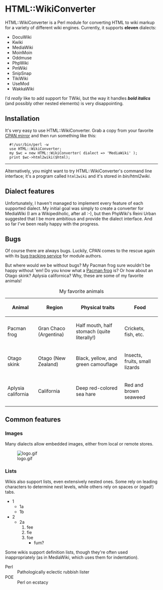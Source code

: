 = HTML::WikiConverter =

HTML::WikiConverter is a Perl module for converting HTML to wiki markup for a variety of different wiki engines. Currently, it supports '''eleven''' dialects:

* DocuWiki 
* Kwiki 
* MediaWiki 
* MoinMoin 
* Oddmuse 
* PhpWiki 
* PmWiki 
* SnipSnap 
* TikiWiki 
* UseMod 
* WakkaWiki 

I'd ''really'' like to add support for TWiki, but the way it handles '''''bold italics''''' (and possibly other nested elements) is very disappointing.

== Installation ==

It's very easy to use HTML::WikiConverter. Grab a copy from your favorite [http://www.cpan.org CPAN mirror] and then run something like this:

   #!/usr/bin/perl -w
   use HTML::WikiConverter;
   my $wc = new HTML::WikiConverter( dialect =&gt; 'MediaWiki' );
   print $wc-&gt;html2wiki($html);

----

Alternatively, you might want to try HTML::WikiConverter's command line interface; it's a program called <code>html2wiki</code> and it's stored in ''bin/html2wiki''.

== Dialect features ==

Unfortunately, I haven't managed to implement every feature of each supported dialect. My initial goal was simply to create a converter for MediaWiki (I am a Wikipediholic, after all :-), but then PhpWiki's Reini Urban suggested that I be more ambitious and provide the dialect interface. And so far I've been really happy with the progress.

== Bugs ==

Of course there are always bugs. Luckily, CPAN comes to the rescue again with its [http://rt.cpan.org bug tracking service] for module authors.

But where would we be without bugs? My Pacman frog sure wouldn't be happy without 'em! Do you know what a [http://en.wikipedia.org/wiki/Pacman_frog Pacman frog] is? Or how about an Otago skink? Aplysia californica? Why, these are some of my favorite animals!

{|
|+ My favorite animals
|-
! Animal
! Region
! Physical traits
! Food
|-
| Pacman frog
| Gran Chaco (Argentina)
| Half mouth, half stomach (quite literally!)
| Crickets, fish, etc.
|-
| Otago skink
| Otago (New Zealand)
| Black, yellow, and green camouflage
| Insects, fruits, small lizards
|-
| Aplysia california
| California
| Deep red-colored sea hare
| Red and brown seaweed
|}

== Common features ==

=== Images ===

Many dialects allow embedded images, either from local or remote stores.

[[Image:logo.gif]]

=== Lists ===

Wikis also support lists, even extensively nested ones. Some rely on leading characters to determine nest levels, while others rely on spaces or (egad!) tabs.

* 1 
** 1a
** 1b 
* 2 
** 2a 
**# fee
**# fie
**# foe 
**#* fum?  

Some wikis support definition lists, though they're often used inappropriately (as in MediaWiki, which uses them for indentation).

; Perl
: Pathologically eclectic rubbish lister
; POE
: Perl on ecstacy
